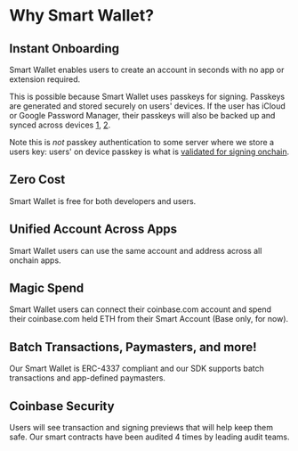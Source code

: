 # Why Smart Wallet?

## Instant Onboarding

Smart Wallet enables users to create an account in seconds with no app or extension required.

This is possible because Smart Wallet uses passkeys for signing.
Passkeys are generated and stored securely on users' devices.
If the user has iCloud or Google Password Manager, their passkeys will also be
backed up and synced across devices [1](https://developer.apple.com/passkeys/), [2](https://developers.google.com/identity/passkeys/supported-environments).

Note this is *not* passkey authentication to some server where we store a users key:
users' on device passkey is what is [validated for signing onchain](https://github.com/base-org/webauthn-sol).

## Zero Cost

Smart Wallet is free for both developers and users.

## Unified Account Across Apps

Smart Wallet users can use the same account and address across all onchain apps.

## Magic Spend

Smart Wallet users can connect their coinbase.com account and spend their coinbase.com held ETH from
their Smart Account (Base only, for now).

## Batch Transactions, Paymasters, and more!

Our Smart Wallet is ERC-4337 compliant and our SDK supports batch transactions and app-defined paymasters.

## Coinbase Security

Users will see transaction and signing previews that will help keep them safe.
Our smart contracts have been audited 4 times by leading audit teams.
